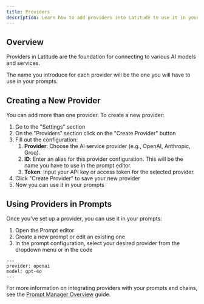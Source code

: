 ```yaml
---
title: Providers
description: Learn how to add providers into Latitude to use it in your prompts.
---
```


## Overview

Providers in Latitude are the foundation for connecting to various AI models and services. 

The name you introduce for each provider will be the one you will have to use in your prompts.

## Creating a New Provider

You can add more than one provider. To create a new provider:

1. Go to the "Settings" section
1. On the "Providers" section click on the "Create Provider" button
1. Fill out the configuration:
    1. **Provider**: Choose the AI service provider (e.g., OpenAI, Anthropic, Groq).
    1. **ID**: Enter an alias for this provider configuration. This will be the name you have to use in the prompt editor.
    1. **Token**: Input your API key or access token for the selected provider.
1. Click "Create Provider" to save your new provider
1. Now you can use it in your prompts

## Using Providers in Prompts

Once you've set up a provider, you can use it in your prompts:

1. Open the Prompt editor
1. Create a new prompt or edit an existing one
1. In the prompt configuration, select your desired provider from the dropdown menu or in the code

```
---
provider: openai
model: gpt-4o
---
```

For more information on integrating providers with your prompts and chains, see the [Prompt Manager Overview](/guides/prompt-manager/overview) guide.
